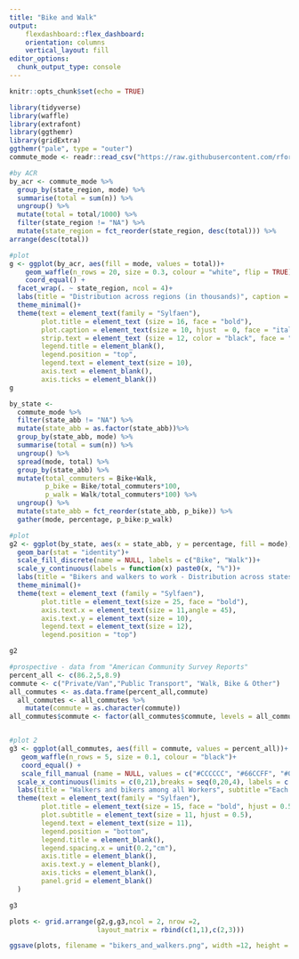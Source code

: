 ```yaml
---
title: "Bike and Walk"
output:
    flexdashboard::flex_dashboard:
    orientation: columns
    vertical_layout: fill
editor_options: 
  chunk_output_type: console
---
```

```r
knitr::opts_chunk$set(echo = TRUE)
```

```r
library(tidyverse)
library(waffle)
library(extrafont)
library(ggthemr)
library(gridExtra)
ggthemr("pale", type = "outer")
commute_mode <- readr::read_csv("https://raw.githubusercontent.com/rfordatascience/tidytuesday/master/data/2019/2019-11-05/commute.csv")

```

```r
#by ACR
by_acr <- commute_mode %>% 
  group_by(state_region, mode) %>% 
  summarise(total = sum(n)) %>% 
  ungroup() %>%
  mutate(total = total/1000) %>% 
  filter(state_region != "NA") %>% 
  mutate(state_region = fct_reorder(state_region, desc(total))) %>% 
arrange(desc(total))

#plot
g <- ggplot(by_acr, aes(fill = mode, values = total))+
    geom_waffle(n_rows = 20, size = 0.3, colour = "white", flip = TRUE)+
    coord_equal() +
  facet_wrap(. ~ state_region, ncol = 4)+
  labs(title = "Distribution across regions (in thousands)", caption = "Data: | @Amit_Levinson")+
  theme_minimal()+
  theme(text = element_text(family = "Sylfaen"),
        plot.title = element_text (size = 16, face = "bold"),
        plot.caption = element_text(size = 10, hjust  = 0, face = "italic"),
        strip.text = element_text (size = 12, color = "black", face = "bold"),
        legend.title = element_blank(),
        legend.position = "top",
        legend.text = element_text(size = 10),
        axis.text = element_blank(),
        axis.ticks = element_blank())
g
```

```r

by_state <- 
  commute_mode %>% 
  filter(state_abb != "NA") %>% 
  mutate(state_abb = as.factor(state_abb))%>% 
  group_by(state_abb, mode) %>% 
  summarise(total = sum(n)) %>% 
  ungroup() %>% 
  spread(mode, total) %>% 
  group_by(state_abb) %>% 
  mutate(total_commuters = Bike+Walk,
         p_bike = Bike/total_commuters*100,
         p_walk = Walk/total_commuters*100) %>% 
  ungroup() %>% 
  mutate(state_abb = fct_reorder(state_abb, p_bike)) %>% 
  gather(mode, percentage, p_bike:p_walk)

#plot
g2 <- ggplot(by_state, aes(x = state_abb, y = percentage, fill = mode), colour = "black")+
  geom_bar(stat = "identity")+
  scale_fill_discrete(name = NULL, labels = c("Bike", "Walk"))+
  scale_y_continuous(labels = function(x) paste0(x, "%"))+
  labs(title = "Bikers and walkers to work - Distribution across states", x = NULL, y = NULL)+
  theme_minimal()+
  theme(text = element_text (family = "Sylfaen"),
        plot.title = element_text(size = 25, face = "bold"),
        axis.text.x = element_text(size = 11,angle = 45),
        axis.text.y = element_text(size = 10),
        legend.text = element_text(size = 12),
        legend.position = "top")

g2
```

```r
#prospective - data from "American Community Survey Reports"
percent_all <- c(86.2,5,8.9)
commute <- c("Private/Van","Public Transport", "Walk, Bike & Other")
all_commutes <- as.data.frame(percent_all,commute)
  all_commutes <- all_commutes %>% 
    mutate(commute = as.character(commute))
all_commutes$commute <- factor(all_commutes$commute, levels = all_commutes$commute)


#plot 2
g3 <- ggplot(all_commutes, aes(fill = commute, values = percent_all))+
   geom_waffle(n_rows = 5, size = 0.1, colour = "black")+
   coord_equal() +
   scale_fill_manual (name = NULL, values = c("#CCCCCC", "#66CCFF", "#0000FF"),                         labels = c("Private/Van","Public Transport", "Walk, Bike &  Other"))+
  scale_x_continuous(limits = c(0,21),breaks = seq(0,20,4), labels = c("0",                            paste0(seq(20,100,20),"%")))+
  labs(title = "Walkers and bikers among all Workers", subtitle ="Each square represnts 1%")+
  theme(text = element_text(family = "Sylfaen"),
        plot.title = element_text(size = 15, face = "bold", hjust = 0.5),
        plot.subtitle = element_text(size = 11, hjust = 0.5),
        legend.text = element_text(size = 11),
        legend.position = "bottom",
        legend.title = element_blank(),
        legend.spacing.x = unit(0.2,"cm"),
        axis.title = element_blank(),
        axis.text.y = element_blank(),
        axis.ticks = element_blank(),
        panel.grid = element_blank()
  )

g3
```

```r
plots <- grid.arrange(g2,g,g3,ncol = 2, nrow =2,
                      layout_matrix = rbind(c(1,1),c(2,3)))

ggsave(plots, filename = "bikers_and_walkers.png", width =12, height = 10)
```